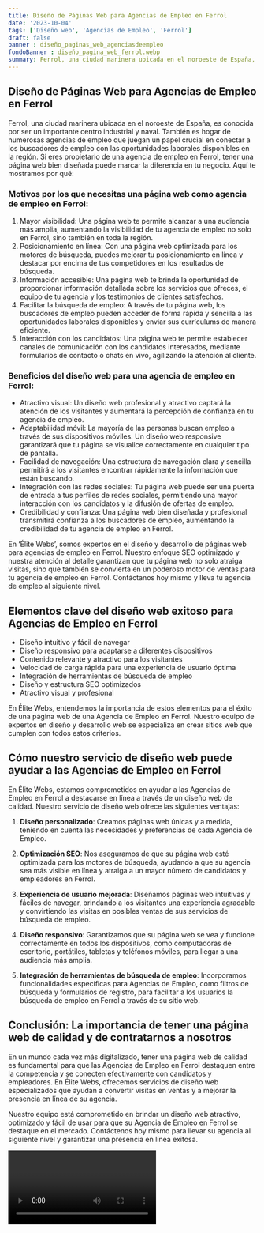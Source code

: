 ```yaml
---
title: Diseño de Páginas Web para Agencias de Empleo en Ferrol
date: '2023-10-04'
tags: ['Diseño web', 'Agencias de Empleo', 'Ferrol']
draft: false
banner : diseño_paginas_web_agenciasdeempleo
fondoBanner : diseño_pagina_web_ferrol.webp
summary: Ferrol, una ciudad marinera ubicada en el noroeste de España, es conocida por ser un importante centro industrial y naval. También es hogar de numerosas agencias de empleo que juegan un papel crucial en conectar a los buscadores de empleo con las oportunidades laborales disponibles en la región. Si eres propietario de una agencia de empleo en Ferrol, tener una página web bien diseñada puede marcar la diferencia en tu negocio. Aquí te mostramos por qué
---
```


## Diseño de Páginas Web para Agencias de Empleo en Ferrol

Ferrol, una ciudad marinera ubicada en el noroeste de España, es conocida por ser un importante centro industrial y naval. También es hogar de numerosas agencias de empleo que juegan un papel crucial en conectar a los buscadores de empleo con las oportunidades laborales disponibles en la región. Si eres propietario de una agencia de empleo en Ferrol, tener una página web bien diseñada puede marcar la diferencia en tu negocio. Aquí te mostramos por qué:

### Motivos por los que necesitas una página web como agencia de empleo en Ferrol:
1. Mayor visibilidad: Una página web te permite alcanzar a una audiencia más amplia, aumentando la visibilidad de tu agencia de empleo no solo en Ferrol, sino también en toda la región.
2. Posicionamiento en línea: Con una página web optimizada para los motores de búsqueda, puedes mejorar tu posicionamiento en línea y destacar por encima de tus competidores en los resultados de búsqueda.
3. Información accesible: Una página web te brinda la oportunidad de proporcionar información detallada sobre los servicios que ofreces, el equipo de tu agencia y los testimonios de clientes satisfechos.
4. Facilitar la búsqueda de empleo: A través de tu página web, los buscadores de empleo pueden acceder de forma rápida y sencilla a las oportunidades laborales disponibles y enviar sus currículums de manera eficiente.
5. Interacción con los candidatos: Una página web te permite establecer canales de comunicación con los candidatos interesados, mediante formularios de contacto o chats en vivo, agilizando la atención al cliente.

### Beneficios del diseño web para una agencia de empleo en Ferrol:
- Atractivo visual: Un diseño web profesional y atractivo captará la atención de los visitantes y aumentará la percepción de confianza en tu agencia de empleo.
- Adaptabilidad móvil: La mayoría de las personas buscan empleo a través de sus dispositivos móviles. Un diseño web responsive garantizará que tu página se visualice correctamente en cualquier tipo de pantalla.
- Facilidad de navegación: Una estructura de navegación clara y sencilla permitirá a los visitantes encontrar rápidamente la información que están buscando.
- Integración con las redes sociales: Tu página web puede ser una puerta de entrada a tus perfiles de redes sociales, permitiendo una mayor interacción con los candidatos y la difusión de ofertas de empleo.
- Credibilidad y confianza: Una página web bien diseñada y profesional transmitirá confianza a los buscadores de empleo, aumentando la credibilidad de tu agencia de empleo en Ferrol.

En ‘Élite Webs’, somos expertos en el diseño y desarrollo de páginas web para agencias de empleo en Ferrol. Nuestro enfoque SEO optimizado y nuestra atención al detalle garantizan que tu página web no solo atraiga visitas, sino que también se convierta en un poderoso motor de ventas para tu agencia de empleo en Ferrol. Contáctanos hoy mismo y lleva tu agencia de empleo al siguiente nivel.

<GifSeo />

<Cta />

## Elementos clave del diseño web exitoso para Agencias de Empleo en Ferrol

- Diseño intuitivo y fácil de navegar
- Diseño responsivo para adaptarse a diferentes dispositivos
- Contenido relevante y atractivo para los visitantes
- Velocidad de carga rápida para una experiencia de usuario óptima
- Integración de herramientas de búsqueda de empleo
- Diseño y estructura SEO optimizados
- Atractivo visual y profesional

En Élite Webs, entendemos la importancia de estos elementos para el éxito de una página web de una Agencia de Empleo en Ferrol. Nuestro equipo de expertos en diseño y desarrollo web se especializa en crear sitios web que cumplen con todos estos criterios. 

## Cómo nuestro servicio de diseño web puede ayudar a las Agencias de Empleo en Ferrol

En Élite Webs, estamos comprometidos en ayudar a las Agencias de Empleo en Ferrol a destacarse en línea a través de un diseño web de calidad. Nuestro servicio de diseño web ofrece las siguientes ventajas:

1. **Diseño personalizado**: Creamos páginas web únicas y a medida, teniendo en cuenta las necesidades y preferencias de cada Agencia de Empleo.

2. **Optimización SEO**: Nos aseguramos de que su página web esté optimizada para los motores de búsqueda, ayudando a que su agencia sea más visible en línea y atraiga a un mayor número de candidatos y empleadores en Ferrol.

3. **Experiencia de usuario mejorada**: Diseñamos páginas web intuitivas y fáciles de navegar, brindando a los visitantes una experiencia agradable y convirtiendo las visitas en posibles ventas de sus servicios de búsqueda de empleo.

4. **Diseño responsivo**: Garantizamos que su página web se vea y funcione correctamente en todos los dispositivos, como computadoras de escritorio, portátiles, tabletas y teléfonos móviles, para llegar a una audiencia más amplia.

5. **Integración de herramientas de búsqueda de empleo**: Incorporamos funcionalidades específicas para Agencias de Empleo, como filtros de búsqueda y formularios de registro, para facilitar a los usuarios la búsqueda de empleo en Ferrol a través de su sitio web.

## Conclusión: La importancia de tener una página web de calidad y de contratarnos a nosotros

En un mundo cada vez más digitalizado, tener una página web de calidad es fundamental para que las Agencias de Empleo en Ferrol destaquen entre la competencia y se conecten efectivamente con candidatos y empleadores. En Élite Webs, ofrecemos servicios de diseño web especializados que ayudan a convertir visitas en ventas y a mejorar la presencia en línea de su agencia.

Nuestro equipo está comprometido en brindar un diseño web atractivo, optimizado y fácil de usar para que su Agencia de Empleo en Ferrol se destaque en el mercado. Contáctenos hoy mismo para llevar su agencia al siguiente nivel y garantizar una presencia en línea exitosa.

<Video />

<CtaBot job='Agencias de Empleo' city='Ferrol'/>

<Gmaps query='Ferrol+españa+maps' />